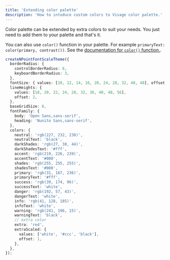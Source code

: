 ```yaml
---
title: 'Extending color palette'
description: 'How to intoduce custom colors to Visage color palette.'
---
```


Color palette can be extended by extra colors to suit your needs. You just need to add them to your palette and that&apos;s it.

You can also use `color()` function in your palette. For example `primaryText: color(primary, contrast())`. See the [documentation for `color()` function.](/system/colors/color-manipulation).

```ts transpile=false
createNPointFontScaleTheme({
  borderRadius: {
    controlBorderRadius: 6,
    keyboardBorderRadius: 3,
  },
  fontSize: { values: [10, 12, 14, 16, 20, 24, 28, 32, 40, 48], offset: 2 },
  lineHeights: {
    values: [18, 20, 22, 24, 28, 32, 36, 40, 48, 56],
    offset: 2,
  },
  baseGridSize: 8,
  fontFamily: {
    body: 'Open Sans,sans-serif',
    heading: 'Nunito Sans,sans-serif',
  },
  colors: {
    neutral: 'rgb(227, 232, 238)',
    neutralText: 'black',
    darkShades: 'rgb(27, 38, 44)',
    darkShadesText: '#fff',
    accent: 'rgb(219, 226, 239)',
    accentText: '#000',
    shades: 'rgb(255, 255, 255)',
    shadesText: '#000',
    primary: 'rgb(31, 167, 236)',
    primaryText: '#fff',
    success: 'rgb(39, 174, 96)',
    successText: 'white',
    danger: 'rgb(192, 57, 43)',
    dangerText: 'white',
    info: 'rgb(41, 128, 185)',
    infoText: 'white',
    warning: 'rgb(241, 196, 15)',
    warningText: 'black',
    // extra color
    extra: 'red',
    extraScaled: {
      values: ['white', '#ccc', 'black'],
      offset: 1,
    },
  },
});
```
